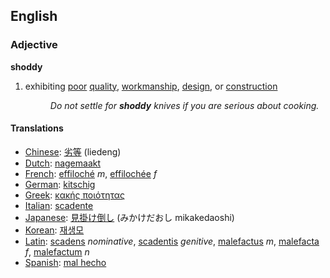 ==English==
===Adjective===
'''shoddy'''
#exhibiting [[poor]] [[quality]], [[workmanship]], [[design]], or [[construction]]
#:''Do not settle for '''shoddy''' knives if you are serious about cooking.''

====Translations====
*[[Chinese]]: [[劣等]] (liedeng)
*[[Dutch]]: [[nagemaakt]]
*[[French]]: [[effiloché]] ''m'', [[effilochée]] ''f''
*[[German]]: [[kitschig]]
*[[Greek]]: [[κακής ποιότητας]]
*[[Italian]]: [[scadente]]
*[[Japanese]]: [[見掛け倒し]] (みかけだおし mikakedaoshi)
*[[Korean]]: [[재생모]]
*[[Latin]]: [[scadens]] ''nominative'', [[scadentis]] ''genitive'', [[malefactus]] ''m'', [[malefacta]] ''f'', [[malefactum]] ''n''
*[[Spanish]]: [[mal hecho]]